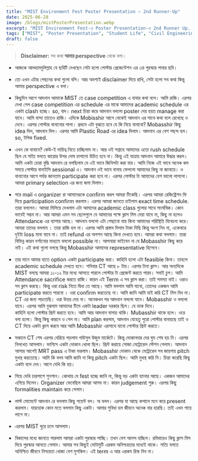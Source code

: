 ```yaml
---
title: "MIST Environment Fest Poster Presentation — 2nd Runner-Up"
date: 2025-06-28
image: /blogs/mistPosterPresentation.webp
excerpt: "MIST Environment Fest-এ Poster Presentation-এ 2nd Runner Up. কীভাবে আইডিয়া ফিক্স, শিডিউল ক্ল্যাশ, প্রিন্টিং ড্রামা আর লাস্ট-মোমেন্ট প্রেজেন্টেশন—সব মিলিয়ে আমাদের যাত্রা।"
tags: ["MIST", "Poster Presentation", "Student Life", "Civil Engineering"]
draft: false
---
```


> **Disclaimer:** সব কথা **আমার perspective** থেকে বলা।

- আজকে আলহামদুলিল্লাহ যে ছবিটি দেখছেন সেটা হলো পোস্টার প্রেজেন্টেশন এর ৩য় পুরস্কার পাবার ছবি।

- তো এখন এটার পেছনের কথা গুলো বলি। আর অবশ্যই disclaimer দিয়ে রাখি, সেটা হলো সব কথা কিন্তু আমার perspective এ বলা।

- কিছুদিন আগে আদনান আমাকে MIST তে case competition এ যাবার কথা বলে। আমি রাজি। এরপর দেখা গেল case competition এর schedule এর মাঝে আমাদের academic schedule এর একটা clash হচ্ছে। so, বাদ।
next চিন্তা করে আদনান বললো poster দেয় হয়ত manage করা যাবে। আমি বান্দা তাতেও রাজি। এদিকে Mobisshir আগে থেকেই আদনান এর সাথে কথা বলে রেখেছে ও দেবে। এরপর পোস্টার বানানোর পালা। প্রথমে এটা বুঝতে হবে যে কি নিয়ে বানাবো? Mobasshir কিছু idea দিল,  আদনান দিল। এরপর আমি Plastic Road এর idea দিলাম। আদনান এর বেশ পছন্দ হল। so, টপিক fixed.

- এখন কে বানাবে? কেউ-ই দায়িত্ব নিতে চাচ্ছিলাম না। আর ওই সপ্তাহে আমাদের এতো rush schedule ছিল যে সত্যি বলতে কারোর উপর দোষ চাপানো উচিত হবে না। কিন্তু এই যাত্রায় আদনান আমারে উদ্ধার করল। আমি একটা চোরা বুদ্ধি আদনান রে বলছিলাম যে এই ভাবে জিনিসটা করা যায়। আমি নিজে এই ভাবে অনেক কম সময়ে পোস্টার বানাইসি sessional এ। আদনান ওই ভাবে বানায় ফেললো আমাদের কিছু না জানায়ে। ও বানানোর আগে পর্যন্ত জানতাম participate করা হবে না। এরপর পোস্টার টা আমাদের বেশ ভালো লাগলো। আমরা primary selection এর জন্য জমা দিলাম। 

- পরে mail এ organizer রা আমাদেরকে confirm করল আমরা টিকেছি। এরপর আমরা রেজিষ্ট্রেশন ফি দিয়ে participation confirm করলাম। এরপর আমরা জানতে চাইলাম exact time schedule. তারা বললেন। আমরা মিলিয়ে দেখলাম এটা আমাদের academic class গুলোর সাথে সাংর্ঘষিক। কোন ভাবেই সম্ভব না। আর আমরা এমন সব ছেলেপুলে যে আমাদের পক্ষে ক্লাস মিস দেয়া যাবে না, কিছু না হলেও Attendance এর ব্যাপার আছে।
আদনান বললো এটা পেছানো যায় কিনা আমাদের পরিস্থিতি বিবেচনা করে। আমরা তাদের বললাম । তারা রাজি হল না। এরপর আমি প্রস্তাব দিলাম টাকা দিছি কিন্তু অংশ নিব না,  একেবারে দুইটা loss মানা যাবে না। তাই refund এর অপশন আছে কিনা দেখতে হবে। আমরা কথা বললাম। তারা বিভিন্ন কারন দর্শানোর মাধ্যমে বললো possible না। আপনারা ভাইবেন না যে Mobasshir কিছু করে নাই। এই কথা গুলো বলছে কিন্তু Mobasshir আমাদের representative হিসেবে। 

- তার মানে আমার হাতে option একটা participate করা। কাহিনি হলো এটা feasible কিনা। তাহলে academic schedule দেখতে হবে। শনিবার CT আছে ৮ টায়। এরপর টানা ক্লাস।  আর অন্যদিকে MIST বলছে আমরা ১১-১২  টার মধ্যে আসতে পারলে পোস্টার টা প্রেজেন্ট করতে পারব। সবাই চুপ। আমি Attendance sacrifice করতে রাজি। কারন এই Term এ সব ক্লাস করা। তাই সমস্যা নাই। ওরাও সব ক্লাস করছে। কিন্তু ওরা risk নিতে দ্বিধা তে আছে। আমি বললাম আমি যাবো, তোদের একজন আমি participate করতে পারবো । ওরা confirm করতেছে না। আমি জানি আমি যাই করি CT মিস দিব না। CT এর জন্য পড়তেছি। ওরা উত্তর দেয় না। অনেকখন পর আদনান বললো যাবে। Mobasshir ও বললো যাবে। এরপর আমি বুঝলাম আমাদের টিমে একটা leader দরকার ছিল।  যে ডাক দিবে।  
কাহিনি হলো পোস্টার প্রিন্ট করতে হবে।  আমি আর আদনান বাসায় থাকি। Mubasshir থাকে হলে। ওরে বলা হলো।  কিন্তু কিছু কারনে ও গেল না। আমি plan করলাম,  আদনান যেহেতু পুরো পোস্টার বানায়ছে তাই ও CT দিয়ে একটা ক্লাস করবে আর আমি Mobasshir এরসাথে যাবো পোস্টার প্রিন্ট করতে। 

- সকালে CT শেষ এরপর বেরিয়ে পড়লাম গাউসুল উজুম মার্কেটে। কিন্তু দোকানদার দের ঘুম শেষ হয় নি। এরপর নিলখেত আসলাম।  ভাগ্যিস একটা দোকান খোলা ছিল। প্রিন্ট করায়ে সোজা মেট্রোরেল স্টেশন গেলাম। আদনান আসার আগেই MRT pass এ টাকা ভরলাম। Mobasshir দোকান থেকে মেট্রোরেল সব জায়গায় pitch মুখস্থ করতেছে। আমি কি বলব আমি জানি না কিন্তু pitch একটা ছিল। আমি মুখস্থ করি নি। চিন্তা করেছি কিছু একটা বলে দেব।  আগে দেখি কি হয়। 

- গিয়ে দেখি চারপাশে শুনশান।  কোথায় যে fest হচ্ছে জানি না,  কিন্তু বড় একটা ব্যানার আছে। একজন আমাদের এগিয়ে দিলেন। Organizer ভেবেছিল আমরা আসব না। কারন judgement শুরু।  এরপর কিছু formalities maintain করে গেলাম।

- লাস্ট মোমেন্টে আদনান রে বললাম কিছু পয়েন্ট বল। অ বলল। এরপর যা আছে কপালে মনে করে present করলাম। যায়হোক কোন মতে বললাম কিছু একটা। আমার সুবিধা হল জীবনে অনেক বার হারছি। তাই এখন গায়ে লাগে না। 

- এরপর MIST ঘুরে চলে আসলাম।

- বিকালের মধ্যে জানতে পারলাম আমরা একটা পুরস্কার পাচ্ছি। তখন বেশ আনন্দ হচ্ছিল। রবিবারেও কিছু ক্লাস মিস দিয়ে পুরস্কার আনতে গেলাম। 
আমার সব কিছুই মোটামুটি এরকম অনিশ্চয়তার মধ্যেই থাকে। সত্যি বলতে অনিশ্চিত জীবনে নিশ্চয়তা খোজা বেশ মুশকিল।
এই term এ আর এরকম রিস্ক নিব না। 